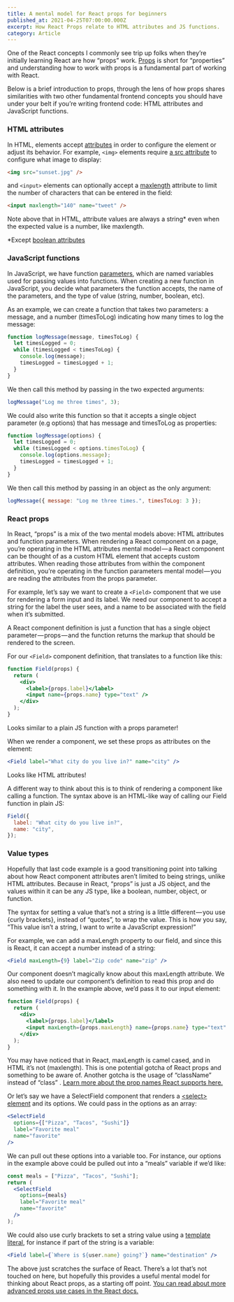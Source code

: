 ```yaml
---
title: A mental model for React props for beginners
published_at: 2021-04-25T07:00:00.000Z
excerpt: How React Props relate to HTML attributes and JS functions.
category: Article
---
```


One of the React concepts I commonly see trip up folks when they’re initially learning React are how “props” work. [Props](https://reactjs.org/docs/components-and-props.html) is short for “properties” and understanding how to work with props is a fundamental part of working with React.

Below is a brief introduction to props, through the lens of how props shares similarities with two other fundamental frontend concepts you should have under your belt if you’re writing frontend code: HTML attributes and JavaScript functions.

### HTML attributes

In HTML, elements accept [attributes](https://developer.mozilla.org/en-US/docs/Web/HTML/Attributes) in order to configure the element or adjust its behavior. For example, `<img>` elements require [a src attribute](https://developer.mozilla.org/en-US/docs/Web/HTML/Element/img#attributes) to configure what image to display:

```html
<img src="sunset.jpg" />
```

and `<input>` elements can optionally accept a [maxlength](https://developer.mozilla.org/en-US/docs/Web/HTML/Attributes/maxlength) attribute to limit the number of characters that can be entered in the field:

```html
<input maxlength="140" name="tweet" />
```

Note above that in HTML, attribute values are always a string\* even when the expected value is a number, like maxlength.

\*Except [boolean attributes](https://developer.mozilla.org/en-US/docs/Web/HTML/Attributes#boolean_attributes)

### JavaScript functions

In JavaScript, we have function [parameters](https://developer.mozilla.org/en-US/docs/Glossary/Parameter), which are named variables used for passing values into functions. When creating a new function in JavaScript, you decide what parameters the function accepts, the name of the parameters, and the type of value (string, number, boolean, etc).

As an example, we can create a function that takes two parameters: a message, and a number (timesToLog) indicating how many times to log the message:

```js
function logMessage(message, timesToLog) {
  let timesLogged = 0;
  while (timesLogged < timesToLog) {
    console.log(message);
    timesLogged = timesLogged + 1;
  }
}
```

We then call this method by passing in the two expected arguments:

```js
logMessage("Log me three times", 3);
```

We could also write this function so that it accepts a single object parameter (e.g options) that has message and timesToLog as properties:

```js
function logMessage(options) {
  let timesLogged = 0;
  while (timesLogged < options.timesToLog) {
    console.log(options.message);
    timesLogged = timesLogged + 1;
  }
}
```

We then call this method by passing in an object as the only argument:

```js
logMessage({ message: "Log me three times.", timesToLog: 3 });
```

### React props

In React, “props” is a mix of the two mental models above: HTML attributes and function parameters. When rendering a React component on a page, you’re operating in the HTML attributes mental model — a React component can be thought of as a custom HTML element that accepts custom attributes. When reading those attributes from within the component definition, you’re operating in the function parameters mental model — you are reading the attributes from the props parameter.

For example, let’s say we want to create a `<Field>` component that we use for rendering a form input and its label. We need our component to accept a string for the label the user sees, and a name to be associated with the field when it’s submitted.

A React component definition is just a function that has a single object parameter — props — and the function returns the markup that should be rendered to the screen.

For our `<Field>` component definition, that translates to a function like this:

```jsx
function Field(props) {
  return (
    <div>
      <label>{props.label}</label>
      <input name={props.name} type="text" />
    </div>
  );
}
```

Looks similar to a plain JS function with a props parameter!

When we render a component, we set these props as attributes on the element:

```jsx
<Field label="What city do you live in?" name="city" />
```

Looks like HTML attributes!

A different way to think about this is to think of rendering a component like calling a function. The syntax above is an HTML-like way of calling our Field function in plain JS:

```js
Field({
  label: "What city do you live in?",
  name: "city",
});
```

### Value types

Hopefully that last code example is a good transitioning point into talking about how React component attributes aren’t limited to being strings, unlike HTML attributes. Because in React, “props” is just a JS object, and the values within it can be any JS type, like a boolean, number, object, or function.

The syntax for setting a value that’s not a string is a little different — you use {curly brackets}, instead of “quotes”, to wrap the value. This is how you say, “This value isn’t a string, I want to write a JavaScript expression!”

For example, we can add a maxLength property to our field, and since this is React, it can accept a number instead of a string:

```jsx
<Field maxLength={9} label="Zip code" name="zip" />
```

Our component doesn’t magically know about this maxLength attribute. We also need to update our component’s definition to read this prop and do something with it. In the example above, we’d pass it to our input element:

```jsx
function Field(props) {
  return (
    <div>
      <label>{props.label}</label>
      <input maxLength={props.maxLength} name={props.name} type="text" />
    </div>
  );
}
```

You may have noticed that in React, maxLength is camel cased, and in HTML it’s not (maxlength). This is one potential gotcha of React props and something to be aware of. Another gotcha is the usage of “className” instead of “class” . [Learn more about the prop names React supports here.](https://reactjs.org/docs/dom-elements.html#all-supported-html-attributes)

Or let’s say we have a SelectField component that renders a [\<select> element](https://developer.mozilla.org/en-US/docs/Web/HTML/Element/select) and its options. We could pass in the options as an array:

```jsx
<SelectField
  options={["Pizza", "Tacos", "Sushi"]}
  label="Favorite meal"
  name="favorite"
/>
```

We can pull out these options into a variable too. For instance, our options in the example above could be pulled out into a “meals” variable if we’d like:

```jsx
const meals = ["Pizza", "Tacos", "Sushi"];
return (
  <SelectField
    options={meals}
    label="Favorite meal"
    name="favorite"
  />
);
```

We could also use curly brackets to set a string value using a [template literal](https://developer.mozilla.org/en-US/docs/Web/JavaScript/Reference/Template_literals), for instance if part of the string is a variable:

```jsx
<Field label={`Where is ${user.name} going?`} name="destination" />
```

The above just scratches the surface of React. There’s a lot that’s not touched on here, but hopefully this provides a useful mental model for thinking about React props, as a starting off point. [You can read about more advanced props use cases in the React docs.](https://reactjs.org/docs/jsx-in-depth.html#props-in-jsx)
